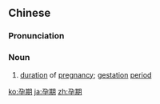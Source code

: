 ==Chinese==
{{zh-forms}}

===Pronunciation===
{{zh-pron
|m=yùn期
|c=jan6 kei4
|cat=n
}}

===Noun===
{{zh-noun}}

# [[duration]] of [[pregnancy]]; [[gestation]] [[period]]

[[ko:孕期]]
[[ja:孕期]]
[[zh:孕期]]